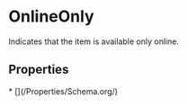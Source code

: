   
# OnlineOnly

Indicates that the item is available only online.

## Properties

<Grid>
* [](/Properties/Schema.org/)
</Grid>

